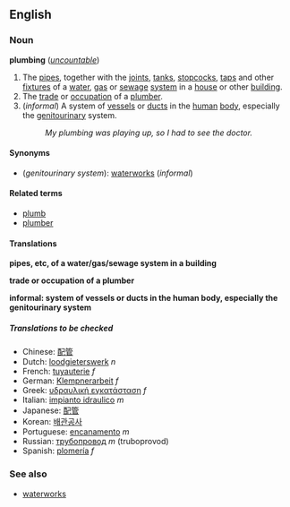 ==English==
===Noun===
'''plumbing''' (''[[uncountable]]'')

#The [[pipe]]s, together with the [[joint]]s, [[tank]]s, [[stopcock]]s, [[tap]]s and other [[fixture]]s of a [[water]], [[gas]] or [[sewage]] [[system]] in a [[house]] or other [[building]].
#The [[trade]] or [[occupation]] of a [[plumber]].
#(''informal'') A system of [[vessel]]s or [[duct]]s in the [[human]] [[body]], especially the [[genitourinary]] system.
#:''My plumbing was playing up, so I had to see the doctor.''

====Synonyms====
*(''genitourinary system''): [[waterworks]] (''informal'')

====Related terms====
*[[plumb]]
*[[plumber]]

====Translations====

'''pipes, etc, of a water/gas/sewage system in a building'''
{{top}}
{{mid}}
{{bottom}}

'''trade or occupation of a plumber'''
{{top}}
{{mid}}
{{bottom}}

'''informal: system of vessels or ducts in the human body, especially the genitourinary system'''
<!--Note: add INFORMAL or SLANG translations here, where these exist-->
{{top}}
{{mid}}
{{bottom}}

=====Translations to be checked=====
<!--Remove this section once all of the translations below have been moved into the tables above.-->
{{checktrans}}

*Chinese: [[配管]]
*Dutch: [[loodgieterswerk]] ''n''
*French: [[tuyauterie]] ''f''
*German: [[Klempnerarbeit]] ''f''
*Greek: [[υδραυλική εγκατάσταση]] ''f''
*Italian: [[impianto idraulico]] ''m''
*Japanese: [[配管]]
*Korean: [[배관공사]]
*Portuguese: [[encanamento]] ''m''
*Russian: [[трубопровод]] ''m'' (truboprovod)
*Spanish: [[plomería]] ''f''

===See also===
*[[waterworks]]